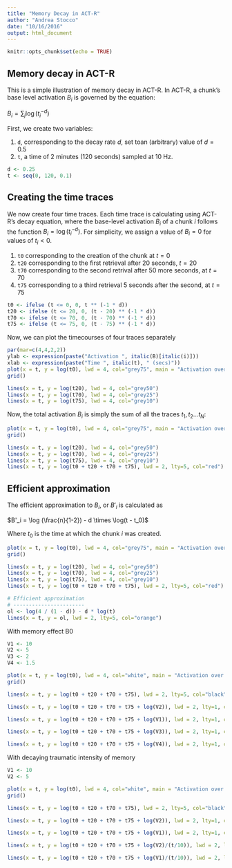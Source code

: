 ```yaml
---
title: "Memory Decay in ACT-R"
author: "Andrea Stocco"
date: "10/16/2016"
output:	html_document
---
```


```r
knitr::opts_chunk$set(echo = TRUE)
```

## Memory decay in ACT-R

This is a simple illustration of memory decay in ACT-R. In ACT-R, a chunk's base level activation $B_i$ is governed by the equation:

$B_i = \sum_j \log (t_i^{-d})$

First, we create two variables:

1. `d`, corresponding to the decay rate $d$, set toan (arbitrary) value of $d = 0.5$ 
2. `t`, a time of 2 minutes (120 seconds) sampled at 10 Hz.

```r
d <- 0.25
t <- seq(0, 120, 0.1)
```

## Creating the time traces

We now create four time traces. Each time trace is calculating using ACT-R's decay equation, where the base-level activation $B_i$ of a chunk $i$ follows the function $B_i = \log (t_i^{-d})$. For simplicity, we assign a value of $B_i = 0$ for values of $t_i < 0$.

1. `t0` corresponding to the creation of the chunk at $t = 0$
2. `t20` corresponding to the first retrieval after 20 seconds, $t = 20$
3. `t70` corresponding to the second retrival after 50 more seconds, at $t = 70$
4. `t75` corresponding to a third retrieval 5 seconds after the second, at $t = 75$

```r
t0 <- ifelse (t <= 0, 0, t ** (-1 * d))
t20 <- ifelse (t <= 20, 0, (t - 20) ** (-1 * d))
t70 <- ifelse (t <= 70, 0, (t - 70) ** (-1 * d))
t75 <- ifelse (t <= 75, 0, (t - 75) ** (-1 * d))
```

Now, we can plot the timecourses of four traces separately 

```r
par(mar=c(4,4,2,2))
ylab <- expression(paste("Activation ", italic(B)[italic(i)]))
xlab <- expression(paste("Time ", italic(t), " (secs)"))
plot(x = t, y = log(t0), lwd = 4, col="grey75", main = "Activation over time", type = "l", ylab = ylab, xlab = xlab, ylim=c(-1, 1.5))
grid()

lines(x = t, y = log(t20), lwd = 4, col="grey50")
lines(x = t, y = log(t70), lwd = 4, col="grey25")
lines(x = t, y = log(t75), lwd = 4, col="grey10")
```

Now, the total activation $B_i$ is simply the sum of all the traces $t_1, t_2 ... t_N$:

```r
plot(x = t, y = log(t0), lwd = 4, col="grey75", main = "Activation over time", type = "l", ylab = ylab, xlab = xlab, ylim=c(-1, 1.5))
grid()

lines(x = t, y = log(t20), lwd = 4, col="grey50")
lines(x = t, y = log(t70), lwd = 4, col="grey25")
lines(x = t, y = log(t75), lwd = 4, col="grey10")
lines(x = t, y = log(t0 + t20 + t70 + t75), lwd = 2, lty=5, col="red")
```

## Efficient approximation

The efficient approximation to $B_i$, or $B'_i$ is calculated as 

$B'_i = \log (\frac{n}{1-2}) - d \times \log(t - t_0)$

Where $t_0$ is the time at which the chunk $i$ was created. 

```r
plot(x = t, y = log(t0), lwd = 4, col="grey75", main = "Activation over time", type = "l", ylab = ylab, xlab = xlab, ylim=c(-1, 1.5))
grid()

lines(x = t, y = log(t20), lwd = 4, col="grey50")
lines(x = t, y = log(t70), lwd = 4, col="grey25")
lines(x = t, y = log(t75), lwd = 4, col="grey10")
lines(x = t, y = log(t0 + t20 + t70 + t75), lwd = 2, lty=5, col="red")

# Efficient approximation
# -----------------------
ol <- log(4 / (1 - d)) - d * log(t)  
lines(x = t, y = ol, lwd = 2, lty=5, col="orange")
```

With memory effect B0

```r

V1 <- 10
V2 <- 5
V3 <- 2
V4 <- 1.5

plot(x = t, y = log(t0), lwd = 4, col="white", main = "Activation over time", type = "l", ylab = ylab, xlab = xlab, ylim=c(-1, 2))
grid()

lines(x = t, y = log(t0 + t20 + t70 + t75), lwd = 2, lty=5, col="black")

lines(x = t, y = log(t0 + t20 + t70 + t75 + log(V2)), lwd = 2, lty=1, col="red")

lines(x = t, y = log(t0 + t20 + t70 + t75 + log(V1)), lwd = 2, lty=1, col="orange")

lines(x = t, y = log(t0 + t20 + t70 + t75 + log(V3)), lwd = 2, lty=1, col="purple")

lines(x = t, y = log(t0 + t20 + t70 + t75 + log(V4)), lwd = 2, lty=1, col="blue")

```

With decaying traumatic intensity of memory

```r

V1 <- 10
V2 <- 5

plot(x = t, y = log(t0), lwd = 4, col="white", main = "Activation over time", type = "l", ylab = ylab, xlab = xlab, ylim=c(-1, 2))
grid()

lines(x = t, y = log(t0 + t20 + t70 + t75), lwd = 2, lty=5, col="black")

lines(x = t, y = log(t0 + t20 + t70 + t75 + log(V2)), lwd = 2, lty=1, col="red")

lines(x = t, y = log(t0 + t20 + t70 + t75 + log(V1)), lwd = 2, lty=1, col="orange")

lines(x = t, y = log(t0 + t20 + t70 + t75 + log(V2)/(t/10)), lwd = 2, lty=1, col="purple")

lines(x = t, y = log(t0 + t20 + t70 + t75 + log(V1)/(t/10)), lwd = 2, lty=1, col="blue")

```
